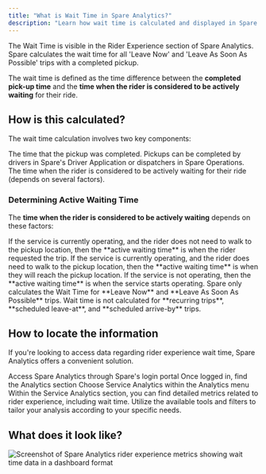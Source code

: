 ```yaml
---
title: "What is Wait Time in Spare Analytics?"
description: "Learn how wait time is calculated and displayed in Spare Analytics for rider experience metrics"
---
```


<Info>
The Wait Time is visible in the Rider Experience section of Spare Analytics. Spare calculates the wait time for all 'Leave Now' and 'Leave As Soon As Possible' trips with a completed pickup.
</Info>

The wait time is defined as the time difference between the **completed pick-up time** and the **time when the rider is considered to be actively waiting** for their ride.

## How is this calculated?

The wait time calculation involves two key components:

<CardGroup cols={2}>
  <Card title="Completed Pick-up Time" icon="clock">
    The time that the pickup was completed. Pickups can be completed by drivers in Spare's Driver Application or dispatchers in Spare Operations.
  </Card>
  
  <Card title="Active Waiting Time" icon="hourglass">
    The time when the rider is considered to be actively waiting for their ride (depends on several factors).
  </Card>
</CardGroup>

### Determining Active Waiting Time

The **time when the rider is considered to be actively waiting** depends on these factors:

<Accordion title="Service Operating & No Walking Required">
  If the service is currently operating, and the rider does not need to walk to the pickup location, then the **active waiting time** is when the rider requested the trip.
</Accordion>

<Accordion title="Service Operating & Walking Required">
  If the service is currently operating, and the rider does need to walk to the pickup location, then the **active waiting time** is when they will reach the pickup location.
</Accordion>

<Accordion title="Service Not Operating">
  If the service is not operating, then the **active waiting time** is when the service starts operating.
</Accordion>

<Warning>
Spare only calculates the Wait Time for **Leave Now** and **Leave As Soon As Possible** trips. Wait time is not calculated for **recurring trips**, **scheduled leave-at**, and **scheduled arrive-by** trips.
</Warning>

## How to locate the information

If you're looking to access data regarding rider experience wait time, Spare Analytics offers a convenient solution.

<Steps>
  <Step title="Access Spare Analytics">
    Access Spare Analytics through Spare's login portal
  </Step>
  
  <Step title="Navigate to Analytics">
    Once logged in, find the Analytics section
  </Step>
  
  <Step title="Select Service Analytics">
    Choose Service Analytics within the Analytics menu
  </Step>
  
  <Step title="Explore Rider Experience Metrics">
    Within the Service Analytics section, you can find detailed metrics related to rider experience, including wait time. Utilize the available tools and filters to tailor your analysis according to your specific needs.
  </Step>
</Steps>

## What does it look like?

![Screenshot of Spare Analytics rider experience metrics showing wait time data in a dashboard format](/images/general-support/spare-analytics-rider-experience-wait-time.png)
